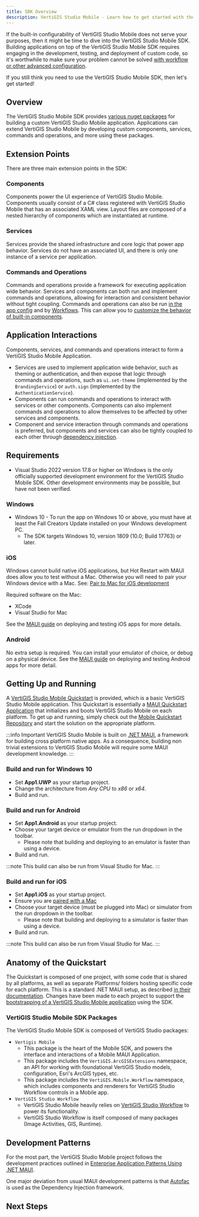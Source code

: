 ```yaml
---
title: SDK Overview
description: VertiGIS Studio Mobile - Learn how to get started with the VertiGIS Studio Mobile SDK
---
```



If the built-in configurability of VertiGIS Studio Mobile does not serve your purposes, then it might be time to dive into the VertiGIS Studio Mobile SDK. Building applications on top of the VertiGIS Studio Mobile SDK requires engaging in the development, testing, and deployment of custom code, so it's worthwhile to make sure your problem cannot be solved [with workflow or other advanced configuration](overview.mdx).

If you still think you need to use the VertiGIS Studio Mobile SDK, then let's get started!

<DesignerCallout />

## Overview

The VertiGIS Studio Mobile SDK provides [various nuget packages](#vertigis-studio-mobile-sdk-packages) for building a custom VertiGIS Studio Mobile application. Applications can extend VertiGIS Studio Mobile by developing custom components, services, commands and operations, and more using these packages.

## Extension Points

There are three main extension points in the SDK:

### Components

Components power the UI experience of VertiGIS Studio Mobile. Components usually consist of a C# class registered with VertiGIS Studio Mobile that has an associated XAML view. Layout files are composed of a nested hierarchy of components which are instantiated at runtime.

### Services

Services provide the shared infrastructure and core logic that power app behavior. Services do not have an associated UI, and there is only one instance of a service per application.

### Commands and Operations

Commands and operations provide a framework for executing application wide behavior. Services and components can both run and implement commands and operations, allowing for interaction and consistent behavior without tight coupling. Commands and operations can also be run [in the app config](tutorial-configure-button-click.mdx) and by [Workflows](https://docs.vertigisstudio.com/workflow/latest/help/run-command.html). This can allow you to [customize the behavior of built-in components](tutorial-change-default-behavior.mdx).

## Application Interactions

Components, services, and commands and operations interact to form a VertiGIS Studio Mobile Application.

-   Services are used to implement application wide behavior, such as theming or authentication, and then expose that logic through commands and operations, such as `ui.set-theme` (implemented by the `BrandingService`) or `auth.sign` (implemented by the `AuthenticationService`).
-   Components can run commands and operations to interact with services or other components. Components can also implement commands and operations to allow themselves to be affected by other services and components.
-   Component and service interaction through commands and operations is preferred, but components and services can also be tightly coupled to each other through [dependency injection](sdk-dependency-injection.mdx).

## Requirements

-   Visual Studio 2022 version 17.8 or higher on Windows is the only officially supported development environment for the VertiGIS Studio Mobile SDK. Other development environments may be possible, but have not been verified.

### Windows

-   Windows 10 - To run the app on Windows 10 or above, you must have at least the Fall Creators Update installed on your Windows development PC.
    -   The SDK targets Windows 10, version 1809 (10.0; Build 17763) or later.

### iOS

Windows cannot build native iOS applications, but Hot Restart with MAUI does allow you to test without a Mac. Otherwise you will need to pair your Windows device with a Mac. See: [Pair to Mac for iOS development](https://learn.microsoft.com/en-us/dotnet/maui/ios/pair-to-mac)

Required software on the Mac:

-   XCode
-   Visual Studio for Mac

See the [MAUI guide](https://learn.microsoft.com/en-us/dotnet/maui/deployment/?view=net-maui-9.0#ios) on deploying and testing iOS apps for more details.

### Android

No extra setup is required. You can install your emulator of choice, or debug on a physical device. See the [MAUI guide](https://learn.microsoft.com/en-us/dotnet/maui/deployment/?view=net-maui-9.0#android) on deploying and testing Android apps for more detail.

## Getting Up and Running

A [VertiGIS Studio Mobile Quickstart](https://github.com/vertigis/vertigis-mobile-quickstart) is provided, which is a basic VertiGIS Studio Mobile application. This Quickstart is essentially a [MAUI Quickstart Application](https://learn.microsoft.com/en-us/dotnet/maui/get-started/first-app) that initializes and boots VertiGIS Studio Mobile on each platform. To get up and running, simply check out the [Mobile Quickstart Repository](https://github.com/vertigis/vertigis-mobile-quickstart) and start the solution on the appropriate platform.

:::info Important
VertiGIS Studio Mobile is built on [.NET MAUI](https://learn.microsoft.com/en-us/dotnet/maui/), a framework for building cross platform native apps. As a consequence, building non trivial extensions to VertiGIS Studio Mobile will require some MAUI development knowledge.
:::

### Build and run for Windows 10

-   Set **App1.UWP** as your startup project.
-   Change the architecture from _Any CPU_ to _x86_ or _x64_.
-   Build and run.

### Build and run for Android

-   Set **App1.Android** as your startup project.
-   Choose your target device or emulator from the run dropdown in the toolbar.
    -   Please note that building and deploying to an emulator is faster than using a device.
-   Build and run.

:::note
This build can also be run from Visual Studio for Mac.
:::

### Build and run for iOS

-   Set **App1.iOS** as your startup project.
-   Ensure you are [paired with a Mac](https://docs.microsoft.com/en-us/xamarin/ios/get-started/installation/windows/connecting-to-mac/)
-   Choose your target device (must be plugged into Mac) or simulator from the run dropdown in the toolbar.
    -   Please note that building and deploying to a simulator is faster than using a device.
-   Build and run.

:::note
This build can also be run from Visual Studio for Mac.
:::

## Anatomy of the Quickstart

The Quickstart is composed of one project, with some code that is shared by all platforms, as well as separate Platforms/ folders hosting specific code for each platform. This is a standard .NET MAUI setup, as described [in their documentation](https://learn.microsoft.com/en-us/dotnet/maui/fundamentals/single-project). Changes have been made to each project to support the [bootstrapping of a VertiGIS Studio Mobile application](sdk-quickstart-reference.mdx#entry-points) using the SDK.

### VertiGIS Studio Mobile SDK Packages

The VertiGIS Studio Mobile SDK is composed of VertiGIS Studio packages:

-   `Vertigis Mobile`
    -   This package is the heart of the Mobile SDK, and powers the interface and interactions of a Mobile MAUI Application.
    -   This package includes the `VertiGIS.ArcGISExtensions` namespace, an API for working with foundational VertiGIS Studio models, configuration, Esri's ArcGIS types, etc.
    -   This package includes the `VertiGIS.Mobile.Workflow` namespace, which includes components and renderers for VertiGIS Studio Workflow controls in a Mobile app.
-   `VertiGIS Studio Workflow`
    -   VertiGIS Studio Mobile heavily relies on [VertiGIS Studio Workflow](../workflow/overview.mdx) to power its functionality.
    -   VertiGIS Studio Workflow is itself composed of many packages (Image Activities, GIS, Runtime).

## Development Patterns

For the most part, the VertiGIS Studio Mobile project follows the development practices outlined in [Enterprise Application Patterns Using .NET MAUI](https://learn.microsoft.com/en-us/dotnet/architecture/maui/).

One major deviation from usual MAUI development patterns is that [Autofac](https://autofac.org/) is used as the Dependency Injection framework.

## Next Steps

<UseCaseContainer>
    <UseCaseCard
        title="Create a Component"
        description="Learn how to create a basic component"
        link={useBaseUrl("docs/mobile/sdk-components-create")}
    />
    <UseCaseCard
        title="Create a Service"
        description="Learn how to create a basic service"
        link={useBaseUrl("docs/mobile/sdk-services-create")}
    />
    <UseCaseCard
        title="Deploy your Application"
        description="Learn how to deploy your custom library, layout and app config"
        link={useBaseUrl("docs/mobile/sdk-deployment")}
    />
</UseCaseContainer>
